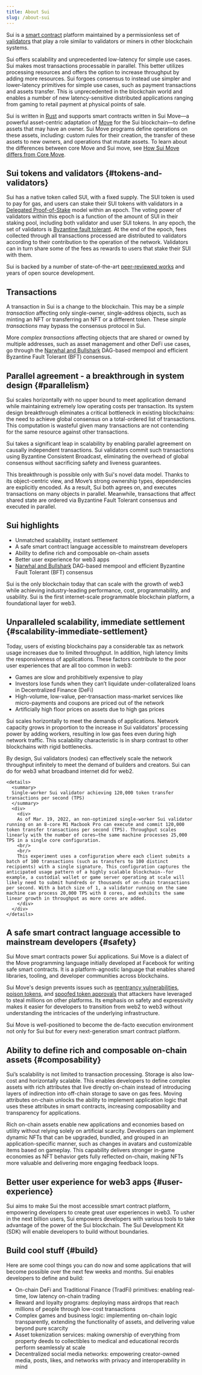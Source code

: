 ```yaml
---
title: About Sui
slug: /about-sui
---
```


Sui is a [smart contract](../../reference/sui-framework/sui-glossary.mdx#smart-contract) platform maintained by a permissionless set of [validators](../../reference/sui-framework/sui-glossary.mdx#validator) that play a role similar to validators or miners in other blockchain systems.

Sui offers scalability and unprecedented low-latency for simple use cases. Sui makes most transactions processable in parallel. This better utilizes processing resources and offers the option to increase throughput by adding more resources. Sui forgoes consensus to instead use simpler and lower-latency primitives for simple use cases, such as payment transactions and assets transfer. This is unprecedented in the blockchain world and enables a number of new latency-sensitive distributed applications ranging from gaming to retail payment at physical points of sale.

Sui is written in [Rust](https://www.rust-lang.org) and supports smart contracts written in Sui Move&mdash;a powerful asset-centric adaptation of [Move](<https://golden.com/wiki/Move_(programming_language)-MNA4DZ6>) for the Sui blockchain&mdash;to define assets that may have an owner. Sui Move programs define operations on these assets, including: custom rules for their creation, the transfer of these assets to new owners, and operations that mutate assets. To learn about the differences between core Move and Sui move, see [How Sui Move differs from Core Move](../about-sui/how-sui-move-differs.mdx).

## Sui tokens and validators {#tokens-and-validators}

Sui has a native token called SUI, with a fixed supply. The SUI token is used to pay for gas, and users can stake their SUI tokens with validators in a [Delegated Proof-of-Stake](https://learn.bybit.com/blockchain/delegated-proof-of-stake-dpos/) model within an epoch. The voting power of validators within this epoch is a function of the amount of SUI in their staking pool, including both validator and user SUI tokens. In any epoch, the set of validators is [Byzantine fault tolerant](https://pmg.csail.mit.edu/papers/osdi99.pdf). At the end of the epoch, fees collected through all transactions processed are distributed to validators according to their contribution to the operation of the network. Validators can in turn share some of the fees as rewards to users that stake their SUI with them.

Sui is backed by a number of state-of-the-art [peer-reviewed works](../../reference/sui-framework//research-papers.mdx) and years of open source development.

## Transactions

A transaction in Sui is a change to the blockchain. This may be a _simple transaction_ affecting only single-owner, single-address objects, such as minting an NFT or transferring an NFT or a different token. These _simple transactions_ may bypass the consensus protocol in Sui.

More _complex transactions_ affecting objects that are shared or owned by multiple addresses, such as asset management and other DeFi use cases, go through the [Narwhal and Bullshark](https://github.com/MystenLabs/narwhal) DAG-based mempool and efficient Byzantine Fault Tolerant (BFT) consensus.

## Parallel agreement - a breakthrough in system design {#parallelism}

Sui scales horizontally with no upper bound to meet application demand while maintaining extremely low operating costs per transaction. Its system design breakthrough eliminates a critical bottleneck in existing blockchains: the need to achieve global consensus on a total-ordered list of transactions. This computation is wasteful given many transactions are not contending for the same resource against other transactions.

Sui takes a significant leap in scalability by enabling parallel agreement on causally independent transactions. Sui validators commit such transactions using Byzantine Consistent Broadcast, eliminating the overhead of global consensus without sacrificing safety and liveness guarantees.

This breakthrough is possible only with Sui's novel data model. Thanks to its object-centric view, and Move’s strong ownership types, dependencies are explicitly encoded. As a result, Sui both agrees on, and executes transactions on many objects in parallel. Meanwhile, transactions that affect shared state are ordered via Byzantine Fault Tolerant consensus and executed in parallel.

## Sui highlights

- Unmatched scalability, instant settlement
- A safe smart contract language accessible to mainstream developers
- Ability to define rich and composable on-chain assets
- Better user experience for web3 apps
- [Narwhal and Bullshark](../../learn/core-concepts/consensus-engine.mdx) DAG-based mempool and efficient Byzantine Fault Tolerant (BFT) consensus

Sui is the only blockchain today that can scale with the growth of web3 while achieving industry-leading performance, cost, programmability, and usability. Sui is the first internet-scale programmable blockchain platform, a foundational layer for web3.

## Unparalleled scalability, immediate settlement {#scalability-immediate-settlement}

Today, users of existing blockchains pay a considerable tax as network usage increases due to limited throughput. In addition, high latency limits the responsiveness of applications. These factors contribute to the poor user experiences that are all too common in web3:

- Games are slow and prohibitively expensive to play
- Investors lose funds when they can’t liquidate under-collateralized loans in Decentralized Finance (DeFi)
- High-volume, low-value, per-transaction mass-market services like micro-payments and coupons are priced out of the network
- Artificially high floor prices on assets due to high gas prices

Sui scales horizontally to meet the demands of applications. Network capacity grows in proportion to the increase in Sui validators' processing power by adding workers, resulting in low gas fees even during high network traffic. This scalability characteristic is in sharp contrast to other blockchains with rigid bottlenecks.

By design, Sui validators (nodes) can effectively scale the network throughput infinitely to meet the demand of builders and creators. Sui can do for web3 what broadband internet did for web2.

```mdx-code-block
<details>
  <summary>
  Single-worker Sui validator achieving 120,000 token transfer transactions per second (TPS)
  </summary>
  <div>
    <div>
    As of Mar. 19, 2022, an non-optimized single-worker Sui validator running on an 8-core M1 Macbook Pro can execute and commit 120,000 token transfer transactions per second (TPS). Throughput scales linearly with the number of cores–the same machine processes 25,000 TPS in a single core configuration.
    <br/>
    <br/>
    This experiment uses a configuration where each client submits a batch of 100 transactions (such as transfers to 100 distinct recipients) with a single signature. This configuration captures the anticipated usage pattern of a highly scalable blockchain--for example, a custodial wallet or game server operating at scale will likely need to submit hundreds or thousands of on-chain transactions per second. With a batch size of 1, a validator running on the same machine can process 20,000 TPS with 8 cores, and exhibits the same linear growth in throughput as more cores are added.
    </div>
  </div>
</details>
```

## A safe smart contract language accessible to mainstream developers {#safety}

Sui Move smart contracts power Sui applications. Sui Move is a dialect of the Move programming language initially developed at Facebook for writing safe smart contracts. It is a platform-agnostic language that enables shared libraries, tooling, and developer communities across blockchains.

Sui Move's design prevents issues such as [reentrancy vulnerabilities](<https://en.wikipedia.org/wiki/Reentrancy_(computing)>), [poison tokens](https://www.theblock.co/post/112339/creative-attacker-steals-76000-in-rune-by-giving-out-free-tokens), and [spoofed token approvals](https://www.theverge.com/2022/2/20/22943228/opensea-phishing-hack-smart-contract-bug-stolen-nft) that attackers have leveraged to steal millions on other platforms. Its emphasis on safety and expressivity makes it easier for developers to transition from web2 to web3 without understanding the intricacies of the underlying infrastructure.

Sui Move is well-positioned to become the de-facto execution environment not only for Sui but for every next-generation smart contract platform.

## Ability to define rich and composable on-chain assets {#composability}

Sui’s scalability is not limited to transaction processing. Storage is also low-cost and horizontally scalable. This enables developers to define complex assets with rich attributes that live directly on-chain instead of introducing layers of indirection into off-chain storage to save on gas fees. Moving attributes on-chain unlocks the ability to implement application logic that uses these attributes in smart contracts, increasing composability and transparency for applications.

Rich on-chain assets enable new applications and economies based on utility without relying solely on artificial scarcity. Developers can implement dynamic NFTs that can be upgraded, bundled, and grouped in an application-specific manner, such as changes in avatars and customizable items based on gameplay. This capability delivers stronger in-game economies as NFT behavior gets fully reflected on-chain, making NFTs more valuable and delivering more engaging feedback loops.

## Better user experience for web3 apps {#user-experience}

Sui aims to make Sui the most accessible smart contract platform, empowering developers to create great user experiences in web3. To usher in the next billion users, Sui empowers developers with various tools to take advantage of the power of the Sui blockchain. The Sui Development Kit (SDK) will enable developers to build without boundaries.

## Build cool stuff {#build}

Here are some cool things you can do now and some applications that will become possible over the next few weeks and months. Sui enables developers to define and build:

- On-chain DeFi and Traditional Finance (TradFi) primitives: enabling real-time, low latency on-chain trading
- Reward and loyalty programs: deploying mass airdrops that reach millions of people through low-cost transactions
- Complex games and business logic: implementing on-chain logic transparently, extending the functionality of assets, and delivering value beyond pure scarcity
- Asset tokenization services: making ownership of everything from property deeds to collectibles to medical and educational records perform seamlessly at scale
- Decentralized social media networks: empowering creator-owned media, posts, likes, and networks with privacy and interoperability in mind
